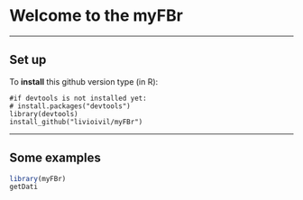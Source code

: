 
# Welcome to the myFBr 


* * *

## Set up

To **install** this github version type (in R):

    #if devtools is not installed yet: 
    # install.packages("devtools") 
    library(devtools)
    install_github("livioivil/myFBr")


* * *

## Some examples

```r
library(myFBr)
getDati
```
